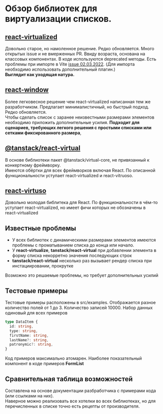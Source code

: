 # Обзор библиотек для виртуализации списков.

## [react-virtualized](https://www.npmjs.com/package/react-virtualized)

Довольно старое, но намоленное решение. Редко обновляется. Много открытых issue и не вмерженных PR.
Ввиду возраста, основана на классовых компонентах. В коде используются deprecated методы.
Есть проблемы при импорте в Vite [issue 02.03.2022](https://github.com/bvaughn/react-virtualized/issues/1722).
(Для импорта необходимо использовать дополнительный плагин.)  
**Выглядит как уходящая натура.**

## [react-window](https://www.npmjs.com/package/react-window)

Более легковесное решение чем react-virtualized написанная тем же разработчиком.
Предлагает минималистичный, но быстрый подход. Редко обновляется.  
Чтобы сделать список с заранее неизвестными размерами элементов необходимо приложить дополнительные усилия.
**Подходит для сценариев, требующих легкого решения с простыми списками или сетками фиксированного размера**,

## [@tanstack/react-virtual](https://www.npmjs.com/package/@tanstack/react-virtual)

В основе библиотеки пакет @tanstack/virtual-core, не привязанный к конкертному фреймворку.  
Имеются обёртки для всех фреймворков включая React. По описанной функциональности уступает react-virtualized и react-vitruoso.

## [react-virtuso](https://www.npmjs.com/package/react-virtuoso)

Довольно молодая библитека для React. По функциональности в чём-то уступает react-virtualized, но имеет фичи которых не обозначены в react-virtualized

## Известные проблемы

- У всех библиотек с динамическими размерами элементов имеются проблемы с проматыванием списка до конца или начало.
- У **react-virtualize**, **tanstack/react-virtual** при добавлении элемента в форму списка некорретно значения последующих строк
- **tanstack/react-virtual** несколько раз вызывает рендер списка при инстациировании, прокрутке

Возможно это решаемые проблемы, но требует дополнительных усилий

## Тестовые примеры

Тестовые примеры расположены в src/examples. Отображается разное количество полей от 1 до 3.
Количество записей 10000. Набор данных одиновый для всех примеров

```ts
type DataItem {
  id: string,
  type: string,
  firstName: string,
  lastName?: string,
  patronymic?: string,
}
```

Код примеров максимально атомарен. Наиболее показательный компонент в коде примеров **FormList**

## Сравнительная таблица возможностей

Составлена на основе документации разбработчика с примерами кода (или ссылками на них).  
Наверное можно реализовать все хотелки во всех библиотеках, но для перечисленных в списке точно есть рецепты от производителя.
